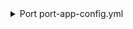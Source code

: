 <details>

<summary> Port port-app-config.yml </summary>

```yaml showLineNumbers
resources:
  - kind: repository
    selector:
      query: "true" # JQ boolean query. If evaluated to false - skip syncing the object.
    port:
      entity:
        mappings:
          identifier: ".name" # The Entity identifier will be the repository name. After the Entity is created, the exporter will send `PATCH` requests to update this microservice within Port.
          title: ".name"
          blueprint: '"repository"'
          properties:
            readme: file://README.md # fetching the README.md file that is within the root folder of the repository and ingesting its contents as a markdown property
            url: ".links.html.href"
            defaultBranch: .main_branch
  - kind: pull-request
    selector:
      query: "true" # JQ boolean query. If evaluated to false - skip syncing the object.
    port:
      entity:
        mappings:
          identifier: ".destination.repository.name + (.id|tostring)" # The Entity identifier will be the repository name + the pull request ID. After the Entity is created, the exporter will send `PATCH` requests to update this pull request within Port.
          title: ".title"
          blueprint: '"pullRequest"'
          properties:
            creator: ".author.display_name"
            assignees: "[.participants[].user.display_name]"
            reviewers: "[.reviewers[].user.display_name]"
            status: ".state"
            updatedAt: ".updated_on"
            link: ".links.html.href"
          relations:
            repository: ".destination.repository.name"
```

</details>
